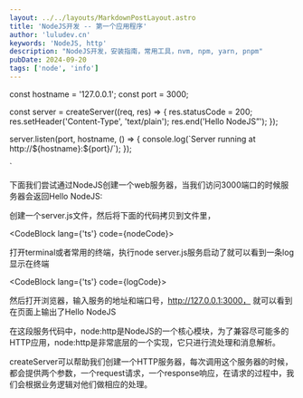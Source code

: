 ```yaml
---
layout: ../../layouts/MarkdownPostLayout.astro
title: 'NodeJS开发 -- 第一个应用程序'
author: 'luludev.cn'
keywords: 'NodeJS, http'
description: "NodeJS开发，安装指南，常用工具，nvm, npm, yarn, pnpm"
pubDate: 2024-09-20
tags: ['node', 'info']
---
```



const hostname = '127.0.0.1';
const port = 3000;

const server = createServer((req, res) => {
  res.statusCode = 200;
  res.setHeader('Content-Type', 'text/plain');
  res.end('Hello NodeJS”');
});

server.listen(port, hostname, () => {
  console.log(\`Server running at http://\${hostname}:\${port}/\`);
});

`


下面我们尝试通过NodeJS创建一个web服务器，当我们访问3000端口的时候服务器会返回Hello NodeJS:

创建一个server.js文件，然后将下面的代码拷贝到文件里，

<CodeBlock lang={'ts'} code={nodeCode}></CodeBlock>

打开terminal或者常用的终端，执行node server.js服务启动了就可以看到一条log显示在终端

<CodeBlock lang={'ts'} code={logCode}></CodeBlock>

然后打开浏览器，输入服务的地址和端口号，http://127.0.0.1:3000， 就可以看到在页面上输出了Hello NodeJS

在这段服务代码中，node:http是NodeJS的一个核心模块，为了兼容尽可能多的HTTP应用，node:http是非常底层的一个实现，它只进行流处理和消息解析。

createServer可以帮助我们创建一个HTTP服务器，每次调用这个服务器的时候，都会提供两个参数，一个request请求，一个response响应，在请求的过程中，我们会根据业务逻辑对他们做相应的处理。



